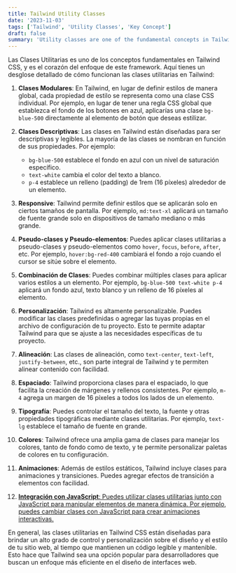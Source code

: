 ```yaml
---
title: Tailwind Utility Classes
date: '2023-11-03'
tags: ['Tailwind', 'Utility Classes', 'Key Concept']
draft: false
summary: 'Utility classes are one of the fundamental concepts in Tailwind CSS, and are the heart of this framework's approach'
---
```


Las Clases Utilitarias es uno de los conceptos fundamentales en Tailwind CSS, y es el corazón del enfoque de este framework. Aquí tienes un desglose detallado de cómo funcionan las clases utilitarias en Tailwind:

1. **Clases Modulares**: En Tailwind, en lugar de definir estilos de manera global, cada propiedad de estilo se representa como una clase CSS individual. Por ejemplo, en lugar de tener una regla CSS global que establezca el fondo de los botones en azul, aplicarías una clase `bg-blue-500` directamente al elemento de botón que deseas estilizar.

2. **Clases Descriptivas**: Las clases en Tailwind están diseñadas para ser descriptivas y legibles. La mayoría de las clases se nombran en función de sus propiedades. Por ejemplo:
   - `bg-blue-500` establece el fondo en azul con un nivel de saturación específico.
   - `text-white` cambia el color del texto a blanco.
   - `p-4` establece un relleno (padding) de 1rem (16 píxeles) alrededor de un elemento.

3. **Responsive**: Tailwind permite definir estilos que se aplicarán solo en ciertos tamaños de pantalla. Por ejemplo, `md:text-xl` aplicará un tamaño de fuente grande solo en dispositivos de tamaño mediano o más grande.

4. **Pseudo-clases y Pseudo-elementos**: Puedes aplicar clases utilitarias a pseudo-clases y pseudo-elementos como `hover`, `focus`, `before`, `after`, etc. Por ejemplo, `hover:bg-red-400` cambiará el fondo a rojo cuando el cursor se sitúe sobre el elemento.

5. **Combinación de Clases**: Puedes combinar múltiples clases para aplicar varios estilos a un elemento. Por ejemplo, `bg-blue-500 text-white p-4` aplicará un fondo azul, texto blanco y un relleno de 16 píxeles al elemento.

6. **Personalización**: Tailwind es altamente personalizable. Puedes modificar las clases predefinidas o agregar las tuyas propias en el archivo de configuración de tu proyecto. Esto te permite adaptar Tailwind para que se ajuste a las necesidades específicas de tu proyecto.

7. **Alineación**: Las clases de alineación, como `text-center`, `text-left`, `justify-between`, etc., son parte integral de Tailwind y te permiten alinear contenido con facilidad.

8. **Espaciado**: Tailwind proporciona clases para el espaciado, lo que facilita la creación de márgenes y rellenos consistentes. Por ejemplo, `m-4` agrega un margen de 16 píxeles a todos los lados de un elemento.

9. **Tipografía**: Puedes controlar el tamaño del texto, la fuente y otras propiedades tipográficas mediante clases utilitarias. Por ejemplo, `text-lg` establece el tamaño de fuente en grande.

10. **Colores**: Tailwind ofrece una amplia gama de clases para manejar los colores, tanto de fondo como de texto, y te permite personalizar paletas de colores en tu configuración.

11. **Animaciones**: Además de estilos estáticos, Tailwind incluye clases para animaciones y transiciones. Puedes agregar efectos de transición a elementos con facilidad.

12. [**Integración con JavaScript**: Puedes utilizar clases utilitarias junto con JavaScript para manipular elementos de manera dinámica. Por ejemplo, puedes cambiar clases con JavaScript para crear animaciones interactivas.](KeyConcepts/CSS/Tailwind/_10-JavaScript-Introduction.mdx)

En general, las clases utilitarias en Tailwind CSS están diseñadas para brindar un alto grado de control y personalización sobre el diseño y el estilo de tu sitio web, al tiempo que mantienen un código legible y mantenible. Esto hace que Tailwind sea una opción popular para desarrolladores que buscan un enfoque más eficiente en el diseño de interfaces web.